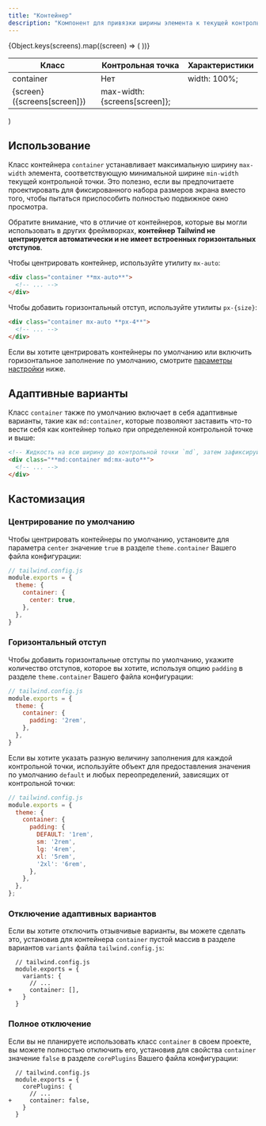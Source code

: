 ```yaml
---
title: "Контейнер"
description: "Компонент для привязки ширины элемента к текущей контрольной точке."
---
```



  <table className="w-full text-left border-collapse">
    <colgroup>
      <col className="w-1/4" />
      <col className="w-1/4" />
      <col className="w-1/2" />
    </colgroup>
    <thead>
      <tr>
        <th className="z-20 sticky top-0 text-sm font-semibold text-gray-600 bg-white p-0">
          <div className="pb-2 border-b border-gray-200">Класс</div>
        </th>
        <th className="z-20 sticky top-0 text-sm font-semibold text-gray-600 bg-white p-0">
          <div className="pb-2 border-b border-gray-200">Контрольная точка</div>
        </th>
        <th className="z-20 sticky top-0 text-sm font-semibold text-gray-600 bg-white p-0">
          <div className="pb-2 border-b border-gray-200">Характеристики</div>
        </th>
      </tr>
    </thead>
    <tbody className="align-baseline">
      <tr>
        <td translate="no" rowSpan={6} className="py-2 font-mono text-xs text-violet-600 whitespace-nowrap">
          container
        </td>
        <td className="py-2 text-xs italic">
          Нет
        </td>
        <td translate="no" className="py-2 font-mono text-xs text-light-blue-600 whitespace-pre">
          width: 100%;
        </td>
      </tr>
      {Object.keys(screens).map((screen) => (
        <tr key={screen}>
          <td translate="no" className="py-2 border-t border-gray-200 font-mono text-xs">
            {screen} <span className="font-sans italic">({screens[screen]})</span>
          </td>
          <td translate="no" className="py-2 font-mono text-xs text-light-blue-600 whitespace-pre border-t border-gray-200">
            max-width: {screens[screen]};
          </td>
        </tr>
      ))}
    </tbody>
  </table>
)

## Использование

Класс контейнера `container` устанавливает максимальную ширину `max-width` элемента, соответствующую минимальной ширине `min-width` текущей контрольной точки. Это полезно, если вы предпочитаете проектировать для фиксированного набора размеров экрана вместо того, чтобы пытаться приспособить полностью подвижное окно просмотра.

Обратите внимание, что в отличие от контейнеров, которые вы могли использовать в других фреймворках, **контейнер Tailwind не центрируется автоматически и не имеет встроенных горизонтальных отступов**.

Чтобы центрировать контейнер, используйте утилиту `mx-auto`:

```html
<div class="container **mx-auto**">
  <!-- ... -->
</div>
```

Чтобы добавить горизонтальный отступ, используйте утилиты `px-{size}`:

```html
<div class="container mx-auto **px-4**">
  <!-- ... -->
</div>
```

Если вы хотите центрировать контейнеры по умолчанию или включить горизонтальное заполнение по умолчанию, смотрите [параметры настройки](#customizing) ниже.

## Адаптивные варианты

Класс `container` также по умолчанию включает в себя адаптивные варианты, такие как `md:container`, которые позволяют заставить что-то вести себя как контейнер только при определенной контрольной точке и выше:

```html
<!-- Жидкость на всю ширину до контрольной точки `md`, затем зафиксируйте контейнер -->
<div class="**md:container md:mx-auto**">
  <!-- ... -->
</div>
```

## Кастомизация

### Центрирование по умолчанию

Чтобы центрировать контейнеры по умолчанию, установите для параметра `center` значение `true` в разделе `theme.container` Вашего файла конфигурации:

```js
// tailwind.config.js
module.exports = {
  theme: {
    container: {
      center: true,
    },
  },
}
```

### Горизонтальный отступ

Чтобы добавить горизонтальные отступы по умолчанию, укажите количество отступов, которое вы хотите, используя опцию `padding` в разделе `theme.container` Вашего файла конфигурации:

```js
// tailwind.config.js
module.exports = {
  theme: {
    container: {
      padding: '2rem',
    },
  },
}
```

Если вы хотите указать разную величину заполнения для каждой контрольной точки, используйте объект для предоставления значения по умолчанию `default` и любых переопределений, зависящих от контрольной точки:

```js
// tailwind.config.js
module.exports = {
  theme: {
    container: {
      padding: {
        DEFAULT: '1rem',
        sm: '2rem',
        lg: '4rem',
        xl: '5rem',
        '2xl': '6rem',
      },
    },
  },
};
```

### Отключение адаптивных вариантов

Если вы хотите отключить отзывчивые варианты, вы можете сделать это, установив для контейнера `container` пустой массив в разделе вариантов `variants` файла `tailwind.config.js`:

```diff-js
  // tailwind.config.js
  module.exports = {
    variants: {
      // ...
+     container: [],
    }
  }
```

### Полное отключение

Если вы не планируете использовать класс `container` в своем проекте, вы можете полностью отключить его, установив для свойства `container` значение `false` в разделе `corePlugins` Вашего файла конфигурации:

```diff-js
  // tailwind.config.js
  module.exports = {
    corePlugins: {
      // ...
+     container: false,
    }
  }
```
